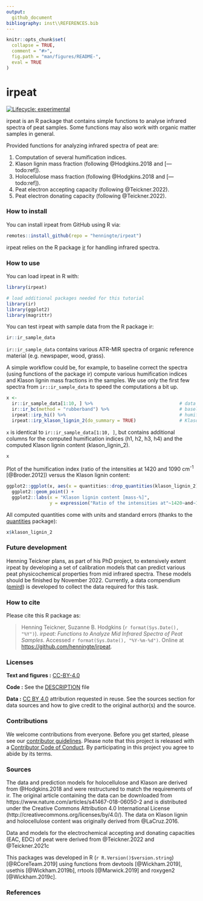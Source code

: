 ```yaml
---
output: 
  github_document
bibliography: inst\\REFERENCES.bib
---
```


<!-- README.md is generated from README.Rmd. Please edit that file -->

```r
knitr::opts_chunk$set(
  collapse = TRUE,
  comment = "#>",
  fig.path = "man/figures/README-",
  eval = TRUE
)
```

# irpeat

<!-- badges: start -->
[![Lifecycle: experimental](https://img.shields.io/badge/lifecycle-experimental-orange.svg)](https://www.tidyverse.org/lifecycle/#experimental)
<!-- badges: end -->

irpeat is an R package that contains simple functions to analyse infrared spectra of peat samples. Some functions may also work with organic matter samples in general.

Provided functions for analyzing infrared spectra of peat are:

1. Computation of several humification indices.
2. Klason lignin mass fraction (following @Hodgkins.2018 and [---todo:ref]).
3. Holocellulose mass fraction (following @Hodgkins.2018 and [---todo:ref]).
4. Peat electron accepting capacity (following @Teickner.2022).
5. Peat electron donating capacity (following @Teickner.2022).

### How to install

You can install irpeat from GitHub using R via:
```r
remotes::install_github(repo = "henningte/irpeat")
```

irpeat relies on the R package [ir](https://github.com/henningte/ir) for handling infrared spectra.

### How to use

You can load irpeat in R with:

```r
library(irpeat)

# load additional packages needed for this tutorial
library(ir)
library(ggplot2)
library(magrittr)
```

You can test irpeat with sample data from the R package ir:

```r
ir::ir_sample_data
```

`ir::ir_sample_data` contains various ATR-MIR spectra of organic reference material (e.g. newspaper, wood, grass).

A simple workflow could be, for example, to baseline correct the spectra (using functions of the package ir) compute various humification indices and Klason lignin mass fractions in the samples. We use only the first few spectra from `ir::ir_sample_data` to speed the computations a bit up.

```r
x <- 
  ir::ir_sample_data[1:10, ] %>%                                # data
  ir::ir_bc(method = "rubberband") %>%                          # baseline correction
  irpeat::irp_hi() %>%                                          # humification indices
  irpeat::irp_klason_lignin_2(do_summary = TRUE)                # Klason lignin content
```

`x` is identical to `ir::ir_sample_data[1:10, ]`, but contains additional columns for the computed humification indices (h1, h2, h3, h4) and the computed Klason lignin content (klason_lignin_2).

```r
x
```

Plot of the humification index (ratio of the intensities at 1420 and 1090 cm<sup>-1</sup> [@Broder.2012]) versus the Klason lignin content:

```r
ggplot2::ggplot(x, aes(x = quantities::drop_quantities(klason_lignin_2) * 100, y = hi1)) + 
  ggplot2::geom_point() +
  ggplot2::labs(x = "Klason lignin content [mass-%]", 
                y = expression("Ratio of the intensities at"~1420~and~1090~cm^{-1}))

```


All computed quantities come with units and standard errors (thanks to the [quantities](https://github.com/r-quantities/quantities) package):

```r
x$klason_lignin_2
```

### Future development

Henning Teickner plans, as part of his PhD project, to extensively extent irpeat by developing a set of calibration models that can predict various peat physicochemical properties from mid infrared spectra. These models should be finished by November 2022. Currently, a data compendium ([pmird](https://henningte.github.io/pmird/index.html)) is developed to collect the data required for this task.

### How to cite

Please cite this R package as:

> Henning Teickner, Suzanne B. Hodgkins (`r format(Sys.Date(), "%Y")`). _irpeat: Functions to Analyze Mid Infrared Spectra of Peat Samples_. Accessed `r format(Sys.Date(), "%Y-%m-%d")`. Online at <https://github.com/henningte/irpeat>.


### Licenses

**Text and figures :**  [CC-BY-4.0](http://creativecommons.org/licenses/by/4.0/)

**Code :** See the [DESCRIPTION](DESCRIPTION) file

**Data :** [CC BY 4.0](https://creativecommons.org/licenses/by/4.0/) attribution requested in reuse. See the sources section for data sources and how to give credit to the original author(s) and the source.

### Contributions

We welcome contributions from everyone. Before you get started, please see our [contributor guidelines](CONTRIBUTING.md). Please note that this project is released with a [Contributor Code of Conduct](CONDUCT.md). By participating in this project you agree to abide by its terms.

### Sources

The data and prediction models for holocellulose and Klason are derived from @Hodgkins.2018 and were restructured to match the requirements of ir. The original article containing the data can be downloaded from https://www.nature.com/articles/s41467-018-06050-2 and is distributed under the Creative Commons Attribution 4.0 International License (http://creativecommons.org/licenses/by/4.0/). The data on Klason lignin and holocellulose content was originally derived from @LaCruz.2016.

Data and models for the electrochemical accepting and donating capacities (EAC, EDC) of peat were derived from @Teickner.2022 and @Teickner.2021c

This packages was developed in R (`r R.Version()$version.string`) [@RCoreTeam.2019] using functions from devtools [@Wickham.2019], usethis [@Wickham.2019b], rrtools [@Marwick.2019] and roxygen2 [@Wickham.2019c].

### References
